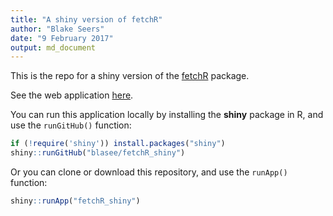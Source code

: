 ```yaml
---
title: "A shiny version of fetchR"
author: "Blake Seers"
date: "9 February 2017"
output: md_document
---
```


This is the repo for a shiny version of the [fetchR](https://github.com/blasee/fetchR) package.

See the web application [here](https://blasee.shinyapps.io/fetchR_shiny/).

You can run this application locally by installing the **shiny** package in R,
and use the `runGitHub()` function:

```r
if (!require('shiny')) install.packages("shiny")
shiny::runGitHub("blasee/fetchR_shiny")
```

Or you can clone or download this repository, and use the `runApp()` function:

```r
shiny::runApp("fetchR_shiny")
```

